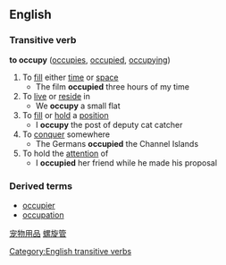 ==English==

===Transitive verb===
'''to occupy'''  ([[occupies]], [[occupied]], [[occupying]])
#To [[fill]] either [[time]] or [[space]]
#* The film '''occupied''' three hours of my time
#To [[live]] or [[reside]] in
#* We '''occupy''' a small flat
#To [[fill]] or [[hold]] a [[position]]
#* I '''occupy''' the post of deputy cat catcher
#To [[conquer]] somewhere
#* The Germans '''occupied''' the Channel Islands
#To hold the [[attention]] of
#* I '''occupied''' her friend while he made his proposal
[[Category:English transitive verbs]]

===Derived terms===
*[[occupier]]
*[[occupation]]
[http://www.jialicn.com 宠物用品]
[http://www.furensteel.cn 螺旋管]